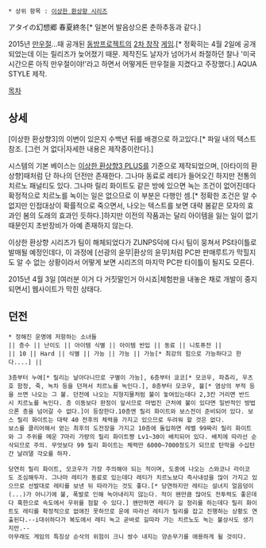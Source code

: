  * 상위 항목 : [[이상한 환상향 시리즈]]

アタイの幻想郷 春夏終冬[* 일본어 발음상으론 춘하추동과 같다.]

2015년 [[만우절]]...때 공개된 [[동방프로젝트]]의 [[2차 창작]] [[게임]].[* 정확히는 4월 2일에 공개되었는데 이는 릴리즈가 늦어졌기 때문. 제작진도 날자가 넘어가서 좌절하던 찰나 '미국 시간으론 아직 만우절이야!'라고 하면서 어떻게든 만우절을 지켰다고 주장했다.] AQUA STYLE 제작.

[[목차]]
== 상세 ==

[이상한 환상향3]의 이변이 있은지 수백년 뒤를 배경으로 하고있다.[* 파일 내의 텍스트 참조. [그런 거 없다|자세한 내용은 제작중이란다].]

시스템의 기본 베이스는 [[이상한 환상향3 PLUS]]를 기준으로 제작되었으며, [아타이의 환상향]때처럼 단 하나의 던전만 존재한다. 그나마 동료로 레티가 들어오긴 하지만 전통의 치르노 패널티도 있다. 그나마 릴리 화이트도 같은 방에 있으면 녹는 조건이 없어진데다 확정적으로 치르노를 녹이는 일은 없으므로 이 부분은 다행인 셈.[* 정확한 조건은 알 수 없지만 인접대상이 확률적으로 죽으면서, 나오는 텍스트를 보면 대략 봄같은 모자의 효과인 봄의 도래의 효과인 듯하다.]하지만 이전의 작품과는 달리 아이템을 잃는 일이 없기때문인지 초반장비가 아예 존재하지 않는다.

이상한 환상향 시리즈가 팀이 해체되었다가 ZUNPS덕에 다시 팀이 뭉쳐서 PS타이틀로 발매될 예정인데다, 이 과정에 [선광의 윤무|환상의 윤무]처럼 PC판 판매루트가 막힐지도 알 수 없는 상황이라서 어떻게 보면 시리즈의 마지막 PC판 타이틀이 될지도 모른다.

2015년 4월 3일 [여러분 이거 다 거짓말인거 아시죠|체험판을 내놓은 채로 개발이 중지되면서] 웹사이트가 막힌 상태다.

== 던전 ==
 * 정해진 운명에 저항하는 소녀들
 || 층수 || 난이도 || 아이템 식별 || 아이템 반입 || 동료 || 니토퓨전 ||
 || 10 || Hard || 식별 || 가능 || 가능 || 가능[* 최강의 힘으로 가능하다고 한다....] ||

 3층부터 누에[* 릴리는 날아다니므로 구별이 가능], 6층부터 쿄코[* 모코우, 파츄리, 우츠호 함정, 죽, 녹차 등을 던져서 치르노를 녹인다.], 8층부터 모코우, 불[* 염상의 부적 등을 쓰면 나오는 그 불. 던전에 나오는 지형지물처럼 불이 놓여있는데다 2,3칸 거리면 반드시 치르노를 녹인다. 층 이동보다 판정이 앞서므로 마법진 근처에 불이 있다면 일반적인 방법으론 층을 넘어갈 수 없다.]이 등장한다.10층엔 릴리 화이트와 보스전이 준비되어 있다. 보스 릴리 화이트는 대략 40 전후의 체력을 가지고 있으므로 두려워 할 것은 없다.
 보스를 클리어해서 얻는 최후의 도전장을 가지고 10층에 돌입하면 레벨 99짜리 릴리 화이트와 그 주위를 메운 7마리 가량의 릴리 화이트쨩 Lv1~30이 배치되어 있다. 배치에 따라선 순삭되므로 주의. 무엇보다 99 릴리 화이트는 체력만 6000~7000정도가 되므로 탄막을 수십턴간 날려댈 각오를 하자.

 당연히 릴리 화이트, 모코우가 가장 주의해야 되는 적이며, 도중에 나오는 스와코나 라이코도 조심해두자. 그나마 레티가 동료로 있는데다 레티가 치르노보다 즉사내성을 많이 가지고 있으므로 선발대로 레티를 보낸 뒤 따라가는 것도 좋다.[* 당연하지만 레티는 설녀지 얼음덩이(...)가 아니기에 불, 폭발로 인해 녹아내리지 않는다. 적이 왠만큼 많아도 전투력도 좋은데다 혹한으로 속도에서 우위를 점할 수 있다.] 왠만하면 레티가 길 정리를 하는데다 릴리 화이트도 레티를 확정적으로 없애진 못하므로 운에 따라선 레티가 릴리를 잡고 진행하는 상황도 연출된다.--i대쉬하다가 복도에서 레티 녹고 곧바로 길따라 가는 치르노도 녹는 불상사도 생기지만.--
 아무래도 게임의 특징상 순삭의 위험이 크니 쌍수 내지는 양손무기를 애용하게 될 것이다. 
